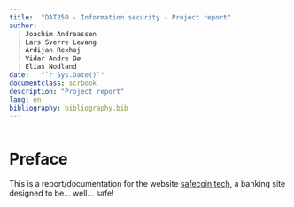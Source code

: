 ```yaml
---
title:  "DAT250 - Information security - Project report"
author: |
  | Joachim Andreassen
  | Lars Sverre Levang
  | Ardijan Rexhaj
  | Vidar Andre Bø
  | Elias Nodland
date:   "`r Sys.Date()`"
documentclass: scrbook
description: "Project report"
lang: en
bibliography: bibliography.bib
---
```


```r
```

# Preface {-}

This is a report/documentation for the website [safecoin.tech](https://safecoin.tech/), a banking site designed to be... well... safe!
